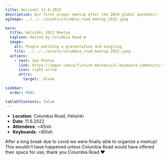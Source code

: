 ```yaml
---
title: Helsinki 11.6.2022
description: Our first proper meetup after the 2019 global pandemic!
ogImage: ../../../assets/columbia_road_meetup_2022.jpeg

hero:
  title: Helsinki 2022 Meetup
  tagline: Hosted by Columbia Road ❤️
  image:
    alt: People watching a presentation and mingling
    file: ../../../assets/columbia_road_meetup_2022.jpeg
  actions:
    - text: See Photos
      link: https://imgur.com/a/finnish-mechanical-keyboard-community-summer-2022-meetup-NGkRJVL
      icon: right-arrow
      attrs:
        target: _blank

sidebar:
  order: 9992

tableOfContents: false
---
```


- **Location**: Columbia Road, Helsinki  
- **Date**: 11.6.2022  
- **Attendees**: ~45ish
- **Keyboards**: ~80ish

After a long break due to covid we were finally able to organize a meetup! This wouldn’t have happened unless Columbia Road would have offered their space for use, thank you Columbia Road ❤️